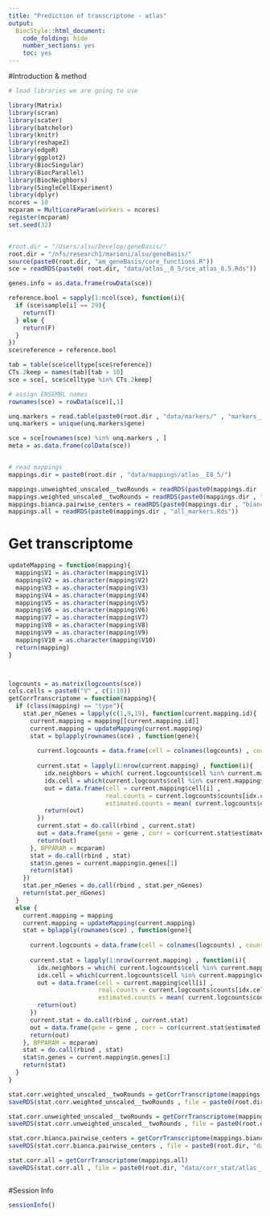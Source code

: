 ```yaml
---
title: "Prediction of transcriptome - atlas"
output:
  BiocStyle::html_document:
    code_folding: hide
    number_sections: yes
    toc: yes  
---
```


#Introduction & method


```r
# load libraries we are going to use

library(Matrix)
library(scran)
library(scater)
library(batchelor)
library(knitr)
library(reshape2)
library(edgeR)
library(ggplot2)
library(BiocSingular)
library(BiocParallel)
library(BiocNeighbors)
library(SingleCellExperiment)
library(dplyr)
ncores = 10
mcparam = MulticoreParam(workers = ncores)
register(mcparam)
set.seed(32)


#root.dir = "/Users/alsu/Develop/geneBasis/"
root.dir = "/nfs/research1/marioni/alsu/geneBasis/"
source(paste0(root.dir, "am_geneBasis/core_functions.R"))
sce = readRDS(paste0( root.dir, "data/atlas__8_5/sce_atlas_8.5.Rds"))

genes.info = as.data.frame(rowData(sce))

reference.bool = sapply(1:ncol(sce), function(i){
  if (sce$sample[i] == 29){
    return(T)
  } else {
    return(F)
  }
})
sce$reference = reference.bool

tab = table(sce$celltype[sce$reference])
CTs.2keep = names(tab)[tab > 10]
sce = sce[, sce$celltype %in% CTs.2keep] 

# assign ENSEMBL names
rownames(sce) = rowData(sce)[,1]

unq.markers = read.table(paste0(root.dir , "data/markers/" , "markers__atlas_E8_5" , ".tab"), header = T , sep = "\t")
unq.markers = unique(unq.markers$gene)

sce = sce[rownames(sce) %in% unq.markers , ]
meta = as.data.frame(colData(sce))


# read mappings
mappings.dir = paste0(root.dir , "data/mappings/atlas__E8_5/")

mappings.unweighted_unscaled__twoRounds = readRDS(paste0(mappings.dir , "unweighted_unscaled__twoRounds.Rds"))
mappings.weighted_unscaled__twoRounds = readRDS(paste0(mappings.dir , "weighted_unscaled__twoRounds.Rds"))
mappings.bianca.pairwise_centers = readRDS(paste0(mappings.dir , "bianca__pairwise_centers.Rds"))
mappings.all = readRDS(paste0(mappings.dir , "all_markers.Rds"))


```

# Get transcriptome

```r


updateMapping = function(mapping){
  mapping$V1 = as.character(mapping$V1)
  mapping$V2 = as.character(mapping$V2)
  mapping$V3 = as.character(mapping$V3)
  mapping$V4 = as.character(mapping$V4)
  mapping$V5 = as.character(mapping$V5)
  mapping$V6 = as.character(mapping$V6)
  mapping$V7 = as.character(mapping$V7)
  mapping$V8 = as.character(mapping$V8)
  mapping$V9 = as.character(mapping$V9)
  mapping$V10 = as.character(mapping$V10)
  return(mapping)
}



logcounts = as.matrix(logcounts(sce))
cols.cells = paste0("V" , c(1:10))
getCorrTranscriptome = function(mapping){
  if (class(mapping) == "type"){
    stat.per_nGenes = lapply(c(1,9,19), function(current.mapping.id){
      current.mapping = mapping[[current.mapping.id]]
      current.mapping = updateMapping(current.mapping)
      stat = bplapply(rownames(sce) , function(gene){
        
        current.logcounts = data.frame(cell = colnames(logcounts) , counts = logcounts[rownames(logcounts) == gene , ])
        
        current.stat = lapply(1:nrow(current.mapping) , function(i){
          idx.neighbors = which( current.logcounts$cell %in% current.mapping[i , cols.cells])
          idx.cell = which(current.logcounts$cell %in% current.mapping$cell[i])
          out = data.frame(cell = current.mapping$cell[i] , 
                           real.counts = current.logcounts$counts[idx.cell] ,
                           estimated.counts = mean( current.logcounts$counts[idx.neighbors] ) )
          return(out)
        })  
        current.stat = do.call(rbind , current.stat)
        out = data.frame(gene = gene , corr = cor(current.stat$estimated.counts , current.stat$real.counts , method = "pearson"))
        return(out)
      }, BPPARAM = mcparam)
      stat = do.call(rbind , stat)
      stat$n.genes = current.mapping$n.genes[1]
      return(stat)
    })
    stat.per_nGenes = do.call(rbind , stat.per_nGenes)
    return(stat.per_nGenes)
  } 
  else {
    current.mapping = mapping
    current.mapping = updateMapping(current.mapping)
    stat = bplapply(rownames(sce) , function(gene){
        
      current.logcounts = data.frame(cell = colnames(logcounts) , counts = logcounts[rownames(logcounts) == gene , ])
        
      current.stat = lapply(1:nrow(current.mapping) , function(i){
        idx.neighbors = which( current.logcounts$cell %in% current.mapping[i , cols.cells])
        idx.cell = which(current.logcounts$cell %in% current.mapping$cell[i])
        out = data.frame(cell = current.mapping$cell[i] , 
                         real.counts = current.logcounts$counts[idx.cell] ,
                         estimated.counts = mean( current.logcounts$counts[idx.neighbors] ) )
        return(out)
      })  
      current.stat = do.call(rbind , current.stat)
      out = data.frame(gene = gene , corr = cor(current.stat$estimated.counts , current.stat$real.counts , method = "pearson"))
      return(out)
    }, BPPARAM = mcparam)
    stat = do.call(rbind , stat)
    stat$n.genes = current.mapping$n.genes[1]
    return(stat)
  }
}

stat.corr.weighted_unscaled__twoRounds = getCorrTranscriptome(mappings.weighted_unscaled__twoRounds)
saveRDS(stat.corr.weighted_unscaled__twoRounds , file = paste0(root.dir, "data/corr_stat/atlas__E8_5/weighted_unscaled__twoRounds.Rds"))

stat.corr.unweighted_unscaled__twoRounds = getCorrTranscriptome(mappings.unweighted_unscaled__twoRounds)
saveRDS(stat.corr.unweighted_unscaled__twoRounds , file = paste0(root.dir, "data/corr_stat/atlas__E8_5/unweighted_unscaled__twoRounds.Rds"))

stat.corr.bianca.pairwise_centers = getCorrTranscriptome(mappings.bianca.pairwise_centers)
saveRDS(stat.corr.bianca.pairwise_centers , file = paste0(root.dir, "data/corr_stat/atlas__E8_5/bianca.pairwise_centers.Rds"))

stat.corr.all = getCorrTranscriptome(mappings.all)
saveRDS(stat.corr.all , file = paste0(root.dir, "data/corr_stat/atlas__E8_5/all.Rds"))



```




#Session Info

```r
sessionInfo()
```
